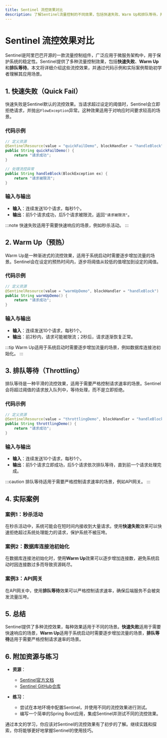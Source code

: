```yaml
---
title: Sentinel 流控效果对比
description: 了解Sentinel流量控制的不同效果，包括快速失败、Warm Up和排队等待，并通过实际案例和代码示例展示其应用场景。
---
```


# Sentinel 流控效果对比

Sentinel是阿里巴巴开源的一款流量控制组件，广泛应用于微服务架构中，用于保护系统的稳定性。Sentinel提供了多种流量控制效果，包括**快速失败**、**Warm Up**和**排队等待**。本文将详细介绍这些流控效果，并通过代码示例和实际案例帮助初学者理解其应用场景。

## 1. 快速失败（Quick Fail）

快速失败是Sentinel默认的流控效果。当请求超过设定的阈值时，Sentinel会立即拒绝请求，并抛出`FlowException`异常。这种效果适用于对响应时间要求较高的场景。

### 代码示例

```java
// 定义资源
@SentinelResource(value = "quickFailDemo", blockHandler = "handleBlock")
public String quickFailDemo() {
    return "请求成功";
}

// 处理流控异常
public String handleBlock(BlockException ex) {
    return "请求被限流";
}
```

### 输入与输出

- **输入**：连续发送10个请求，每秒1个。
- **输出**：前5个请求成功，后5个请求被限流，返回`"请求被限流"`。

:::note
快速失败适用于需要快速响应的场景，例如秒杀活动。
:::

## 2. Warm Up（预热）

Warm Up是一种渐进式的流控效果，适用于系统启动时需要逐步增加流量的场景。Sentinel会在设定的预热时间内，逐步将阈值从较低的值增加到设定的阈值。

### 代码示例

```java
// 定义资源
@SentinelResource(value = "warmUpDemo", blockHandler = "handleBlock")
public String warmUpDemo() {
    return "请求成功";
}
```

### 输入与输出

- **输入**：连续发送10个请求，每秒1个。
- **输出**：前2秒内，请求可能被限流；2秒后，请求逐渐恢复正常。

:::tip
Warm Up适用于系统启动时需要逐步增加流量的场景，例如数据库连接池初始化。
:::

## 3. 排队等待（Throttling）

排队等待是一种平滑的流控效果，适用于需要严格控制请求速率的场景。Sentinel会将超过阈值的请求放入队列中，等待处理，而不是立即拒绝。

### 代码示例

```java
// 定义资源
@SentinelResource(value = "throttlingDemo", blockHandler = "handleBlock")
public String throttlingDemo() {
    return "请求成功";
}
```

### 输入与输出

- **输入**：连续发送10个请求，每秒1个。
- **输出**：前5个请求立即成功，后5个请求依次排队等待，直到前一个请求处理完成。

:::caution
排队等待适用于需要严格控制请求速率的场景，例如API网关。
:::

## 4. 实际案例

### 案例1：秒杀活动

在秒杀活动中，系统可能会在短时间内接收到大量请求。使用**快速失败**效果可以快速拒绝超过系统处理能力的请求，保护系统不被压垮。

### 案例2：数据库连接池初始化

在数据库连接池初始化时，使用**Warm Up**效果可以逐步增加连接数，避免系统启动时因连接数过多而导致资源耗尽。

### 案例3：API网关

在API网关中，使用**排队等待**效果可以严格控制请求速率，确保后端服务不会被突发流量压垮。

## 5. 总结

Sentinel提供了多种流控效果，每种效果适用于不同的场景。**快速失败**适用于需要快速响应的场景，**Warm Up**适用于系统启动时需要逐步增加流量的场景，**排队等待**适用于需要严格控制请求速率的场景。

## 6. 附加资源与练习

- **资源**：
  - [Sentinel官方文档](https://sentinelguard.io/)
  - [Sentinel GitHub仓库](https://github.com/alibaba/Sentinel)

- **练习**：
  - 尝试在本地环境中配置Sentinel，并使用不同的流控效果进行测试。
  - 编写一个简单的Spring Boot应用，集成Sentinel并测试不同的流控效果。

通过本文的学习，你应该对Sentinel的流控效果有了初步的了解。继续实践和探索，你将能够更好地掌握Sentinel的使用技巧。